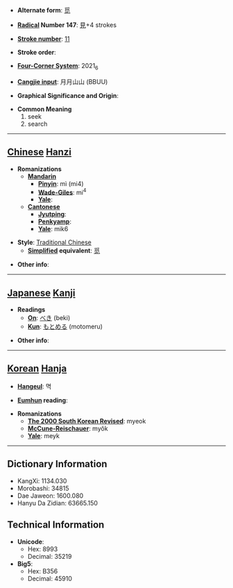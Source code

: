 * '''Alternate form''': [[觅]]

* '''[[Wiktionary:Chinese radical index| Radical]] Number 147''': [[Wiktionary:Chinese radical index 見|見]]+4 strokes

* '''[[Wiktionary:Chinese total strokes index|Stroke number]]''': [[Wiktionary:Chinese total strokes index 11|11]]

* '''Stroke order''': 

* '''[[Wiktionary:Chinese four corner index|Four-Corner System]]''': 2021<sub>6</sub>

* '''[[Wiktionary:Chinese Cangjie index|Cangjie input]]''': 月月山山 (BBUU)

* '''Graphical Significance and Origin''': 

* '''Common Meaning'''
*#seek
*# search


----

== [[Chinese]] [[Hanzi]] ==

* '''Romanizations'''
** '''[[Mandarin]]'''
*** '''[[Pinyin]]''': mì (mi4)
*** '''[[Wade-Giles]]''': mi<sup>4</sup>
*** '''[[Yale]]''': 
** '''[[Cantonese]]'''
*** '''[[Jyutping]]''':
*** '''[[Penkyamp]]''': 
*** '''[[Yale]]''': mik6

* '''Style''': [[Traditional Chinese]] 
** '''[[Simplified Chinese|Simplified]] equivalent''': [[觅]]

* '''Other info''': 

----

== [[Japanese]] [[Kanji]] ==

* '''Readings'''
** '''[[On]]''': [[べき]] (beki)
** '''[[Kun]]''': [[もとめる]] (motomeru)

* '''Other info''':  

----

== [[Korean]] [[Hanja]] ==

* '''[[Hangeul]]''': 멱

* '''[[Eumhun]] reading''': 

* '''Romanizations'''
** '''[[The 2000 South Korean Revised Romanization|The 2000 South Korean Revised]]''': myeok
** '''[[McCune-Reischauer]]''': myŏk
** '''[[Yale]]''': meyk

----

== Dictionary Information ==

* KangXi: 1134.030
* Morobashi: 34815
* Dae Jaweon: 1600.080
* Hanyu Da Zidian: 63665.150

== Technical Information ==

* '''Unicode''':
** Hex: 8993
** Decimal: 35219
* '''Big5''':
** Hex: B356
** Decimal: 45910